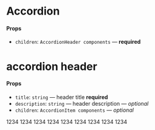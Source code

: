 
<Meta title="Components/Accordion" component={Accordion} />

# Accordion

#### Props

- `children`: `AccordionHeader components` — **required**

<Preview>
  <Story name="accordion">
    <Accordion>
        <AccordionHeader title="Header 1" description="description..." />
        <AccordionHeader title="Header 2" description="description..." />
    </Accordion>
  </Story>
</Preview>

# accordion header

#### Props

- `title`: `string` — header title **required**
- `description`: `string` — header description — _optional_
- `children`: `AccordionItem components` — _optional_

<Preview>
  <Story name="accordion header">
    <Accordion>
        <AccordionHeader title="Header 1" description="description...">
            <AccordionItem>1234</AccordionItem>
            <AccordionItem>1234</AccordionItem>
            <AccordionItem>1234</AccordionItem>
        </AccordionHeader>
        <AccordionHeader title="Header 2" description="description...">
            <AccordionItem>1234</AccordionItem>
            <AccordionItem>1234</AccordionItem>
            <AccordionItem>1234</AccordionItem>
        </AccordionHeader>
        <AccordionHeader title="Header 3" description="description...">
            <AccordionItem>1234</AccordionItem>
            <AccordionItem>1234</AccordionItem>
            <AccordionItem>1234</AccordionItem>
        </AccordionHeader>
    </Accordion>
  </Story>
</Preview>